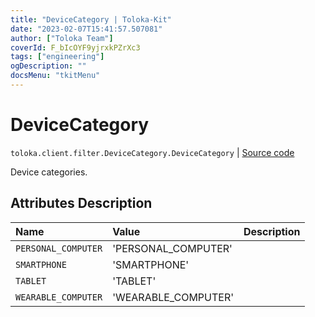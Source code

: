 ```yaml
---
title: "DeviceCategory | Toloka-Kit"
date: "2023-02-07T15:41:57.507081"
author: ["Toloka Team"]
coverId: F_bIcOYF9yjrxkPZrXc3
tags: ["engineering"]
ogDescription: ""
docsMenu: "tkitMenu"
---
```


# DeviceCategory
`toloka.client.filter.DeviceCategory.DeviceCategory` | [Source code](https://github.com/Toloka/toloka-kit/blob/v1.1.3/src/client/filter.py#L515)

Device categories.

## Attributes Description

| Name | Value | Description |
| :------| :-----------| :----------| 
`PERSONAL_COMPUTER`|'PERSONAL_COMPUTER'|
`SMARTPHONE`|'SMARTPHONE'|
`TABLET`|'TABLET'|
`WEARABLE_COMPUTER`|'WEARABLE_COMPUTER'|